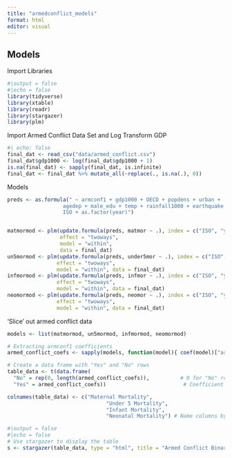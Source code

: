 ```yaml
---
title: "armedconflict_models"
format: html
editor: visual
---
```


## Models

Import Libraries

```r
#|output = false
#|echo = false
library(tidyverse)
library(xtable)
library(readr)
library(stargazer)
library(plm)

```

Import Armed Conflict Data Set and Log Transform GDP

```r
#| echo: false
final_dat <- read_csv("data/armed_conflict.csv")
final_dat$gdp1000 <- log(final_dat$gdp1000 + 1)
is.na(final_dat) <- sapply(final_dat, is.infinite)
final_dat <- final_dat %>% mutate_all(~replace(., is.na(.), 0))
```

Models

```r
preds <- as.formula(" ~ armconf1 + gdp1000 + OECD + popdens + urban + 
                  agedep + male_edu + temp + rainfall1000 + earthquake + drought + 
                  ISO + as.factor(year)")


matmormod <- plm(update.formula(preds, matmor ~ .), index = c("ISO", "year"),
                 effect = "twoways",
                 model = "within",
                 data = final_dat)
un5mormod <- plm(update.formula(preds, under5mor ~ .), index = c("ISO", "year"),
                effect = "twoways",
                model = "within", data = final_dat)
infmormod <- plm(update.formula(preds, infmor ~ .), index = c("ISO", "year"),
                effect = "twoways",
                model = "within", data = final_dat)
neomormod <- plm(update.formula(preds, neomor ~ .), index = c("ISO", "year"),
                effect = "twoways",
                model = "within", data = final_dat)
```

'Slice' out armed conflict data
```r
models <- list(matmormod, un5mormod, infmormod, neomormod)

# Extracting armconf1 coefficients
armed_conflict_coefs <- sapply(models, function(model){ coef(model)["armconf1"]})

# Create a data frame with "Yes" and "No" rows
table_data <- t(data.frame(
  "No" = rep(0, length(armed_conflict_coefs)),          # 0 for "No" rows
  "Yes" = armed_conflict_coefs))                         # Coefficient for "Yes" rows

colnames(table_data) <- c("Maternal Mortality",
                                "Under 5 Mortality",
                                "Infant Mortality",
                                "Neonatal Mortality") # Name columns by model
```


```r
#|output = false
#|echo = false
# Use stargazer to display the table
s <- stargazer(table_data, type = "html", title = "Armed Conflict Binary for Mortality Models", out = c("Figures/mordmodel.html"), summary = FALSE, rownames = TRUE)
```

